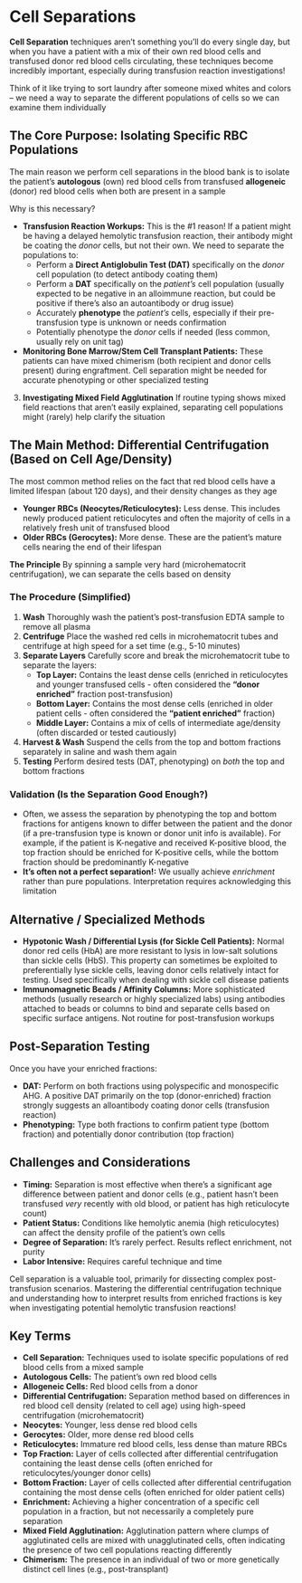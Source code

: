 # Cell Separations {-}

**Cell Separation** techniques aren't something you'll do every single day, but when you have a patient with a mix of their own red blood cells and transfused donor red blood cells circulating, these techniques become incredibly important, especially during transfusion reaction investigations!

Think of it like trying to sort laundry after someone mixed whites and colors – we need a way to separate the different populations of cells so we can examine them individually

## **The Core Purpose: Isolating Specific RBC Populations** {-}

The main reason we perform cell separations in the blood bank is to isolate the patient's **autologous** (own) red blood cells from transfused **allogeneic** (donor) red blood cells when both are present in a sample

Why is this necessary?

*   **Transfusion Reaction Workups:** This is the #1 reason! If a patient might be having a delayed hemolytic transfusion reaction, their antibody might be coating the *donor* cells, but not their own. We need to separate the populations to:
    *   Perform a **Direct Antiglobulin Test (DAT)** specifically on the *donor* cell population (to detect antibody coating them)
    *   Perform a **DAT** specifically on the *patient's* cell population (usually expected to be negative in an alloimmune reaction, but could be positive if there's also an autoantibody or drug issue)
    *   Accurately **phenotype** the *patient's* cells, especially if their pre-transfusion type is unknown or needs confirmation
    *   Potentially phenotype the *donor* cells if needed (less common, usually rely on unit tag)
*   **Monitoring Bone Marrow/Stem Cell Transplant Patients:** These patients can have mixed chimerism (both recipient and donor cells present) during engraftment. Cell separation might be needed for accurate phenotyping or other specialized testing
3.  **Investigating Mixed Field Agglutination** If routine typing shows mixed field reactions that aren't easily explained, separating cell populations might (rarely) help clarify the situation

## **The Main Method: Differential Centrifugation (Based on Cell Age/Density)** {-}

The most common method relies on the fact that red blood cells have a limited lifespan (about 120 days), and their density changes as they age

*   **Younger RBCs (Neocytes/Reticulocytes):** Less dense. This includes newly produced patient reticulocytes and often the majority of cells in a relatively fresh unit of transfused blood
*   **Older RBCs (Gerocytes):** More dense. These are the patient's mature cells nearing the end of their lifespan

**The Principle** By spinning a sample very hard (microhematocrit centrifugation), we can separate the cells based on density

### **The Procedure (Simplified)** {-}

1.  **Wash** Thoroughly wash the patient's post-transfusion EDTA sample to remove all plasma
2.  **Centrifuge** Place the washed red cells in microhematocrit tubes and centrifuge at high speed for a set time (e.g., 5-10 minutes)
3.  **Separate Layers** Carefully score and break the microhematocrit tube to separate the layers:
    *   **Top Layer:** Contains the least dense cells (enriched in reticulocytes and younger transfused cells - often considered the **"donor enriched"** fraction post-transfusion)
    *   **Bottom Layer:** Contains the most dense cells (enriched in older patient cells - often considered the **"patient enriched"** fraction)
    *   **Middle Layer:** Contains a mix of cells of intermediate age/density (often discarded or tested cautiously)
4.  **Harvest & Wash** Suspend the cells from the top and bottom fractions separately in saline and wash them again
5.  **Testing** Perform desired tests (DAT, phenotyping) on *both* the top and bottom fractions

### **Validation (Is the Separation Good Enough?)** {-}

*   Often, we assess the separation by phenotyping the top and bottom fractions for antigens known to differ between the patient and the donor (if a pre-transfusion type is known or donor unit info is available). For example, if the patient is K-negative and received K-positive blood, the top fraction should be enriched for K-positive cells, while the bottom fraction should be predominantly K-negative
*   **It's often not a perfect separation!:** We usually achieve *enrichment* rather than pure populations. Interpretation requires acknowledging this limitation

## **Alternative / Specialized Methods** {-}

*   **Hypotonic Wash / Differential Lysis (for Sickle Cell Patients):** Normal donor red cells (HbA) are more resistant to lysis in low-salt solutions than sickle cells (HbS). This property can sometimes be exploited to preferentially lyse sickle cells, leaving donor cells relatively intact for testing. Used specifically when dealing with sickle cell disease patients
*   **Immunomagnetic Beads / Affinity Columns:** More sophisticated methods (usually research or highly specialized labs) using antibodies attached to beads or columns to bind and separate cells based on specific surface antigens. Not routine for post-transfusion workups

## **Post-Separation Testing** {-}

Once you have your enriched fractions:

*   **DAT:** Perform on both fractions using polyspecific and monospecific AHG. A positive DAT primarily on the top (donor-enriched) fraction strongly suggests an alloantibody coating donor cells (transfusion reaction)
*   **Phenotyping:** Type both fractions to confirm patient type (bottom fraction) and potentially donor contribution (top fraction)

## **Challenges and Considerations** {-}

*   **Timing:** Separation is most effective when there's a significant age difference between patient and donor cells (e.g., patient hasn't been transfused *very* recently with old blood, or patient has high reticulocyte count)
*   **Patient Status:** Conditions like hemolytic anemia (high reticulocytes) can affect the density profile of the patient's own cells
*   **Degree of Separation:** It's rarely perfect. Results reflect enrichment, not purity
*   **Labor Intensive:** Requires careful technique and time

Cell separation is a valuable tool, primarily for dissecting complex post-transfusion scenarios. Mastering the differential centrifugation technique and understanding how to interpret results from enriched fractions is key when investigating potential hemolytic transfusion reactions!

## **Key Terms** {-}

*   **Cell Separation:** Techniques used to isolate specific populations of red blood cells from a mixed sample
*   **Autologous Cells:** The patient's own red blood cells
*   **Allogeneic Cells:** Red blood cells from a donor
*   **Differential Centrifugation:** Separation method based on differences in red blood cell density (related to cell age) using high-speed centrifugation (microhematocrit)
*   **Neocytes:** Younger, less dense red blood cells
*   **Gerocytes:** Older, more dense red blood cells
*   **Reticulocytes:** Immature red blood cells, less dense than mature RBCs
*   **Top Fraction:** Layer of cells collected after differential centrifugation containing the least dense cells (often enriched for reticulocytes/younger donor cells)
*   **Bottom Fraction:** Layer of cells collected after differential centrifugation containing the most dense cells (often enriched for older patient cells)
*   **Enrichment:** Achieving a higher concentration of a specific cell population in a fraction, but not necessarily a completely pure separation
*   **Mixed Field Agglutination:** Agglutination pattern where clumps of agglutinated cells are mixed with unagglutinated cells, often indicating the presence of two cell populations reacting differently
*   **Chimerism:** The presence in an individual of two or more genetically distinct cell lines (e.g., post-transplant)
